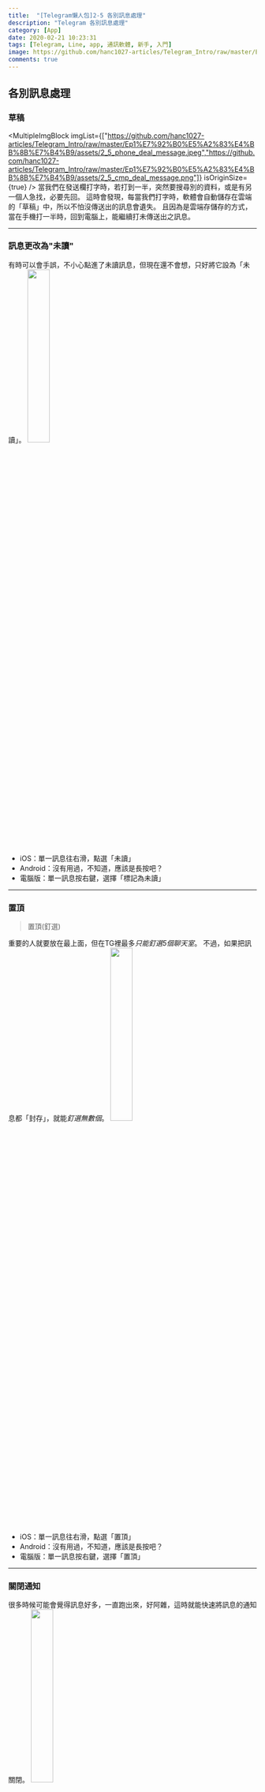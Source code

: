 ```yaml
---
title:  "[Telegram懶人包]2-5 各別訊息處理"
description: "Telegram 各別訊息處理"
category: [App]
date: 2020-02-21 10:23:31
tags: [Telegram, Line, app, 通訊軟體, 新手, 入門]
image: https://github.com/hanc1027-articles/Telegram_Intro/raw/master/Ep1%E7%92%B0%E5%A2%83%E4%BB%8B%E7%B4%B9/assets/2_5_phone_deal_message.jpeg
comments: true
---
```


## 各別訊息處理

### 草稿
<MultipleImgBlock imgList={["https://github.com/hanc1027-articles/Telegram_Intro/raw/master/Ep1%E7%92%B0%E5%A2%83%E4%BB%8B%E7%B4%B9/assets/2_5_phone_deal_message.jpeg","https://github.com/hanc1027-articles/Telegram_Intro/raw/master/Ep1%E7%92%B0%E5%A2%83%E4%BB%8B%E7%B4%B9/assets/2_5_cmp_deal_message.png"]} isOriginSize={true} />
當我們在發送欄打字時，若打到一半，突然要搜尋別的資料，或是有另一個人急找，必要先回。
這時會發現，每當我們打字時，軟體會自動儲存在雲端的「草稿」中，所以不怕沒傳送出的訊息會遺失。
且因為是雲端存儲存的方式，當在手機打一半時，回到電腦上，能繼續打未傳送出之訊息。

---

### 訊息更改為"未讀"
有時可以會手誤，不小心點進了未讀訊息，但現在還不會想，只好將它設為「未讀」。
<img src="https://github.com/hanc1027-articles/Telegram_Intro/raw/master/Ep1%E7%92%B0%E5%A2%83%E4%BB%8B%E7%B4%B9/assets/2_5_phone_no_read.PNG" width="30%" />

- iOS：單一訊息往右滑，點選「未讀」
- Android：沒有用過，不知道，應該是長按吧？
- 電腦版：單一訊息按右鍵，選擇「標記為未讀」


---

### 置頂
> 置頂(釘選)

重要的人就要放在最上面，但在TG裡最多*只能釘選5個聊天室*。
不過，如果把訊息都「封存」，就能*釘選無數個*。
<img src="https://github.com/hanc1027-articles/Telegram_Intro/raw/master/Ep1%E7%92%B0%E5%A2%83%E4%BB%8B%E7%B4%B9/assets/2_5_phone_up.PNG" width="30%" />

- iOS：單一訊息往右滑，點選「置頂」
- Android：沒有用過，不知道，應該是長按吧？
- 電腦版：單一訊息按右鍵，選擇「置頂」


---

### 關閉通知
很多時候可能會覺得訊息好多，一直跑出來，好阿雜，這時就能快速將訊息的通知關閉。
<img src="https://github.com/hanc1027-articles/Telegram_Intro/raw/master/Ep1%E7%92%B0%E5%A2%83%E4%BB%8B%E7%B4%B9/assets/2_5_phone_off_notification.PNG" width="30%" />

- iOS：單一訊息往左滑，點選「關閉通知」
- Android：沒有用過，不知道，應該是長按吧？
- 電腦版：單一訊息按右鍵，選擇「關閉通知」

---

### 刪除
不想看的訊息就刪除吧。
<img src="https://github.com/hanc1027-articles/Telegram_Intro/raw/master/Ep1%E7%92%B0%E5%A2%83%E4%BB%8B%E7%B4%B9/assets/2_5_phone_delete.PNG" width="30%" />

- iOS：單一訊息往左滑，點選「刪除」
- Android：沒有用過，不知道，應該是長按吧？
- 電腦版：單一訊息按右鍵，選擇「清除紀錄 or 刪除對話」

> 要注意的是，刪除可選擇「只刪除自己裝置上的紀錄」or「雙方裝置上的訊息都刪除」

> 清除則是只有自己裝置上的訊息消失，真正的訊息仍存在官方的伺服器中


---

### 封存
有使用過Gmail或其他郵件系統的人就會知道這是什麼。
在TG裡，若已關閉通知的訊息，封存後，就算有新的訊息也不會跳離封存。
相反的，仍開啟通知，而放入封存，當有新訊息傳入，新的訊息會離開封存。

<img src="https://github.com/hanc1027-articles/Telegram_Intro/raw/master/Ep1%E7%92%B0%E5%A2%83%E4%BB%8B%E7%B4%B9/assets/2_5_phone_freeze.PNG" width="30%" />
